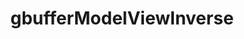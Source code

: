 ---
title: gbufferModelViewInverse
description: gbufferModelViewInverse
sidebar:
  label: gbufferModelViewInverse
  order: 1
  badge:
    text: Outdated
    variant: caution
---